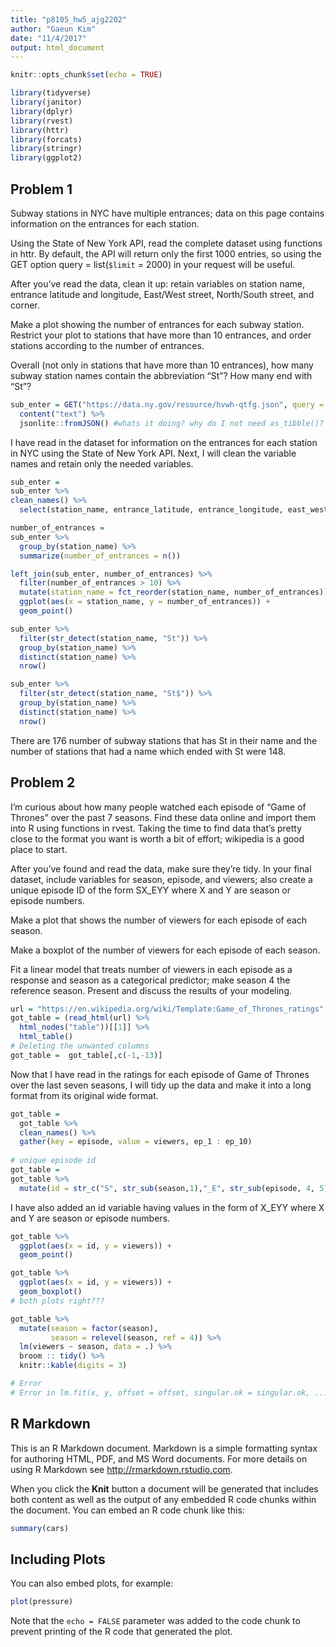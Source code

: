 ```yaml
---
title: "p8105_hw5_ajg2202"
author: "Gaeun Kim"
date: "11/4/2017"
output: html_document
---
```


```r
knitr::opts_chunk$set(echo = TRUE)
```

```r
library(tidyverse)
library(janitor)
library(dplyr)
library(rvest)
library(httr)
library(forcats)
library(stringr)
library(ggplot2)
```

## Problem 1

Subway stations in NYC have multiple entrances; data on this page contains information on the entrances for each station.

Using the State of New York API, read the complete dataset using functions in httr. By default, the API will return only the first 1000 entries, so using the GET option query = list(`$limit` = 2000) in your request will be useful.

After you’ve read the data, clean it up: retain variables on station name, entrance latitude and longitude, East/West street, North/South street, and corner.

Make a plot showing the number of entrances for each subway station. Restrict your plot to stations that have more than 10 entrances, and order stations according to the number of entrances.

Overall (not only in stations that have more than 10 entrances), how many subway station names contain the abbreviation “St”? How many end with “St”?

```r
sub_enter = GET("https://data.ny.gov/resource/hvwh-qtfg.json", query = list(`$limit` = 2000)) %>%
  content("text") %>%
  jsonlite::fromJSON() #whats it doing? why do I not need as_tibble()?
```

I have read in the dataset for information on the entrances for each station in NYC using the State of New York API. Next, I will clean the variable names and retain only the needed variables.

```r
sub_enter = 
sub_enter %>%
clean_names() %>%
  select(station_name, entrance_latitude, entrance_longitude, east_west_street, north_south_street, corner)
```

```r
number_of_entrances =
sub_enter %>%
  group_by(station_name) %>%
  summarize(number_of_entrances = n())

left_join(sub_enter, number_of_entrances) %>%
  filter(number_of_entrances > 10) %>%
  mutate(station_name = fct_reorder(station_name, number_of_entrances)) %>%
  ggplot(aes(x = station_name, y = number_of_entrances)) +
  geom_point()

```

```r
sub_enter %>%
  filter(str_detect(station_name, "St")) %>% 
  group_by(station_name) %>%
  distinct(station_name) %>%
  nrow()

sub_enter %>%
  filter(str_detect(station_name, "St$")) %>%
  group_by(station_name) %>%
  distinct(station_name) %>%
  nrow()
```
There are 176 number of subway stations that has St in their name and the number of stations that had a name which ended with St were 148.

## Problem 2

I’m curious about how many people watched each episode of “Game of Thrones” over the past 7 seasons. Find these data online and import them into R using functions in rvest. Taking the time to find data that’s pretty close to the format you want is worth a bit of effort; wikipedia is a good place to start.

After you’ve found and read the data, make sure they’re tidy. In your final dataset, include variables for season, episode, and viewers; also create a unique episode ID of the form SX_EYY where X and Y are season or episode numbers.

Make a plot that shows the number of viewers for each episode of each season.

Make a boxplot of the number of viewers for each episode of each season.

Fit a linear model that treats number of viewers in each episode as a response and season as a categorical predictor; make season 4 the reference season. Present and discuss the results of your modeling.

```r
url = "https://en.wikipedia.org/wiki/Template:Game_of_Thrones_ratings"
got_table = (read_html(url) %>%
  html_nodes("table"))[[1]] %>%
  html_table()
# Deleting the unwanted columns
got_table =  got_table[,c(-1,-13)]
```   

Now that I have read in the ratings for each episode of Game of Thrones over the last seven seasons, I will tidy up the data and make it into a long format from its original wide format.

```r
got_table =   
  got_table %>%
  clean_names() %>%
  gather(key = episode, value = viewers, ep_1 : ep_10)
  
# unique episode id
got_table = 
got_table %>%
  mutate(id = str_c("S", str_sub(season,1),"_E", str_sub(episode, 4, 5)))
```

I have also added an id variable having values in the form of X_EYY where X and Y are season or episode numbers.

```r
got_table %>%
  ggplot(aes(x = id, y = viewers)) +
  geom_point()

got_table %>%
  ggplot(aes(x = id, y = viewers)) +
  geom_boxplot()
# both plots right???
```

```r
got_table %>%
  mutate(season = factor(season),
         season = relevel(season, ref = 4)) %>%
  lm(viewers ~ season, data = .) %>%
  broom :: tidy() %>%
  knitr::kable(digits = 3)

# Error
# Error in lm.fit(x, y, offset = offset, singular.ok = singular.ok, ...) : NA/NaN/Inf in 'y'
```

## R Markdown

This is an R Markdown document. Markdown is a simple formatting syntax for authoring HTML, PDF, and MS Word documents. For more details on using R Markdown see <http://rmarkdown.rstudio.com>.

When you click the **Knit** button a document will be generated that includes both content as well as the output of any embedded R code chunks within the document. You can embed an R code chunk like this:

```r
summary(cars)
```

## Including Plots

You can also embed plots, for example:

```r
plot(pressure)
```

Note that the `echo = FALSE` parameter was added to the code chunk to prevent printing of the R code that generated the plot.

